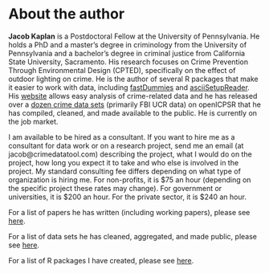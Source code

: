 # About the author {-}

**Jacob Kaplan** is a Postdoctoral Fellow at the University of Pennsylvania. He holds a PhD and a master's degree in criminology from the University of Pennsylvania and a bachelor's degree in criminal justice from California State University, Sacramento. His research focuses on Crime Prevention Through Environmental Design (CPTED), specifically on the effect of outdoor lighting on crime. He is the author of several R packages that make it easier to work with data, including  [fastDummies](https://jacobkap.github.io/fastDummies/) and [asciiSetupReader](https://jacobkap.github.io/asciiSetupReader/). His [website](http://jacobdkaplan.com/) allows easy analysis of crime-related data and he has released over a [dozen crime data sets](http://jacobdkaplan.com/data.html) (primarily FBI UCR data) on openICPSR that he has compiled, cleaned, and made available to the public. He is currently on the job market.

I am available to be hired as a consultant. If you want to hire me as a consultant for data work or on a research project, send me an email (at jacob@crimedatatool.com) describing the project, what I would do on the project, how long you expect it to take and who else is involved in the project. My standard consulting fee differs depending on what type of organization is hiring me. For non-profits, it is \$75 an hour (depending on the specific project these rates may change). For government or universities, it is \$200 an hour. For the private sector, it is \$240 an hour.

For a list of papers he has written (including working papers), please see [here](http://jacobdkaplan.com/research.html).

For a list of data sets he has cleaned, aggregated, and made public, please see [here](http://jacobdkaplan.com/data.html).

For a list of R packages I have created, please see [here](http://jacobdkaplan.com/packages/html).